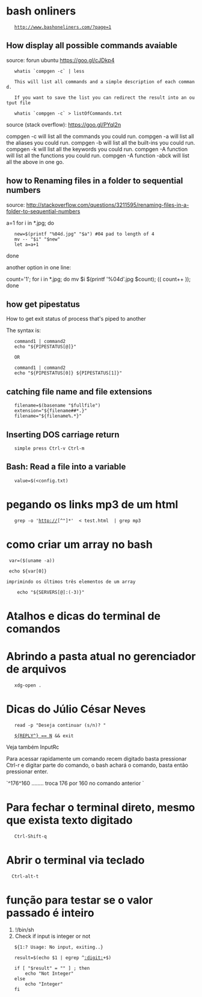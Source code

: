 = bash onliners =

	http://www.bashoneliners.com/?page=1

==How display all possible commands avaiable==

source: forun ubuntu https://goo.gl/cJDkp4

    whatis `compgen -c` | less

    This will list all commands and a simple description of each command.

    If you want to save the list you can redirect the result into an output file

    whatis `compgen -c` > listOfCommands.txt

source (stack overflow): https://goo.gl/PYqI2n

compgen -c will list all the commands you could run.
compgen -a will list all the aliases you could run.
compgen -b will list all the built-ins you could run.
compgen -k will list all the keywords you could run.
compgen -A function will list all the functions you could run.
compgen -A function -abck will list all the above in one go.

==how to Renaming files in a folder to sequential numbers==

source: http://stackoverflow.com/questions/3211595/renaming-files-in-a-folder-to-sequential-numbers

a=1
for i in *.jpg; do
    new=$(printf "%04d.jpg" "$a") #04 pad to length of 4
    mv -- "$i" "$new"
    let a=a+1
done

another option in one line:

count='1'; for i in *.jpg; do mv $i $(printf '%04d'.jpg $count); (( count++ )); done

==how get pipestatus==
How to get exit status of process that's piped to another

The syntax is:

    command1 | command2
    echo "${PIPESTATUS[@]}"

    OR

    command1 | command2
    echo "${PIPESTATUS[0]} ${PIPESTATUS[1]}"

==catching file name and file extensions==

    filename=$(basename "$fullfile")
    extension="${filename##*.}"
    filename="${filename%.*}"


==Inserting DOS carriage return==

    simple press Ctrl-v Ctrl-m

==Bash: Read a file into a variable==

    value=$(<config.txt)

= pegando os links mp3 de um html =

	grep -o 'http://[^"]*'  < test.html  | grep mp3

= como criar um array no bash=

  var=($(uname -a))

  echo ${var[0]}

 imprimindo os últimos três elementos de um array

     echo "${SERVERS[@]:(-3)}"

=Atalhos e dicas do terminal de comandos=

=Abrindo a pasta atual no gerenciador de arquivos=

    xdg-open .

=Dicas do Júlio César Neves=

    read -p "Deseja continuar (s/n)? "

    [[ ${REPLY^} == N ]] && exit

Veja também InputRc

Para acessar rapidamente um comando recem digitado basta
pressionar Ctrl-r e digitar parte do comando, o bash achará
o comando, basta então pressionar enter.

`^176^160 ........ troca 176 por 160 no comando anterior `

=Para fechar o terminal direto, mesmo que exista texto digitado=

    Ctrl-Shift-q

=Abrir o terminal via teclado=

   Ctrl-alt-t

=função para testar se o valor passado é inteiro=

#!/bin/sh
#Check if input is integer or not

    ${1:? Usage: No input, exiting..}

    result=$(echo $1 | egrep ^[[:digit:]]+$)

    if [ "$result" = "" ] ; then
        echo "Not Integer"
    else
        echo "Integer"
    fi
